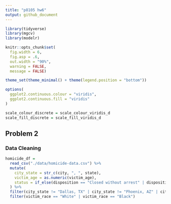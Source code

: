 ```yaml
---
title: "p8105 hw6"
output: github_document
---
```


```r
library(tidyverse)
library(mgcv)
library(modelr)

knitr::opts_chunk$set(
  fig.width = 6,
  fig.asp = .6,
  out.width = "90%",
  warning = FALSE,
  message = FALSE)

theme_set(theme_minimal() + theme(legend.position = "bottom"))

options(
  ggplot2.continuous.colour = "viridis",
  ggplot2.continuous.fill = "viridis"
)

scale_colour_discrete = scale_colour_viridis_d
scale_fill_discrete = scale_fill_viridis_d
```

## Problem 2 

### Data Cleaning 

```r
homicide_df =
  read_csv("./data/homicide-data.csv") %>% 
  mutate(
    city_state = str_c(city, ", ", state),
    victim_age = as.numeric(victim_age),
    status = if_else(disposition == "Closed without arrest" | disposition == "Open/No arrest", "unsolved", "solved")
  ) %>% 
  filter(city_state != "Dallas, TX" | city_state != "Phoenix, AZ" | city_state != "Kansas, MO" | city_state != "Tusla, AL") %>% 
  filter(victim_race == "White" | victim_race == "Black")
```



